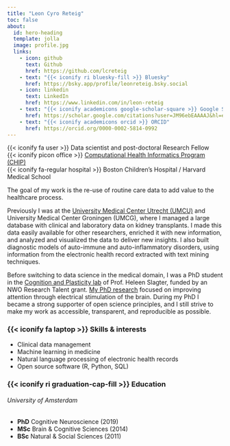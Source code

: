 ```yaml
---
title: "Leon Cyro Reteig"
toc: false
about:
  id: hero-heading
  template: jolla
  image: profile.jpg
  links:
    - icon: github
      text: Github
      href: https://github.com/lcreteig
    - text: "{{< iconify ri bluesky-fill >}} Bluesky"
      href: https://bsky.app/profile/leonreteig.bsky.social
    - icon: linkedin
      text: LinkedIn
      href: https://www.linkedin.com/in/leon-reteig
    - text: "{{< iconify academicons google-scholar-square >}} Google Scholar"
      href: https://scholar.google.com/citations?user=JM96ebEAAAAJ&hl=en
    - text: "{{< iconify academicons orcid >}} ORCID"
      href: https://orcid.org/0000-0002-5814-0992
---
```


:::{#hero-heading}

{{< iconify fa user >}} Data scientist and post-doctoral Research Fellow<br>
{{< iconify picon office >}} [Computational Health Informatics Program (CHIP)](https://www.chip.org)<br>
{{< iconify fa-regular hospital >}} Boston Children's Hospital / Harvard Medical School

:::

The goal of my work is the re-use of routine care data to add value to the healthcare process. 

Previously I was at the [University Medical Center Utrecht (UMCU)](https://www.umcutrecht.nl/en/center-for-translational-immunology) and University Medical Center Groningen (UMCG), where I managed a large database with clinical and laboratory data on kidney transplants. I made this data easily available for other researchers, enriched it with new information, and analyzed and visualized the data to deliver new insights. I also built diagnostic models of auto-immune and auto-inflammatory disorders, using information from the electronic health record extracted with text mining techniques.

Before switching to data science in the medical domain, I was a PhD student in the [Cognition and Plasticity lab](https://www.heleenslagter.com/) of Prof. Heleen Slagter, funded by an NWO Research Talent grant. [My PhD research](https://lcreteig.github.io/thesis) focused on improving  attention through electrical stimulation of the brain. During my PhD I became a strong supporter of open science principles, and I still strive to make my work as accessible, transparent, and reproducible as possible.

::: {.grid}

::: {.g-col-6}

### {{< iconify fa laptop >}} Skills & interests
- Clinical data management 
- Machine learning in medicine
- Natural language processing of electronic health records
- Open source software (R, Python, SQL)

:::
  
::: {.g-col-6}

### {{< iconify ri graduation-cap-fill >}} Education
###### _University of Amsterdam_
- **PhD** Cognitive Neuroscience (2019)
- **MSc** Brain & Cognitive Sciences (2014)
- **BSc** Natural & Social Sciences (2011)

:::
  
:::  
